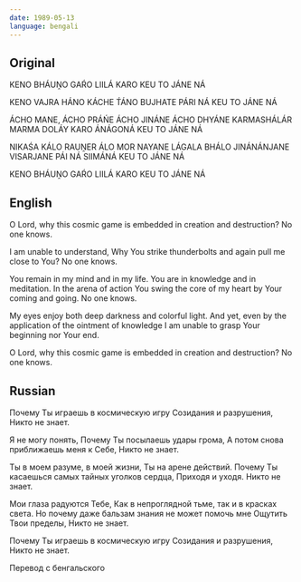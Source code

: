 ```yaml
---
date: 1989-05-13
language: bengali
---
```


## Original

KENO BHÁUṊO GAŔO LIILÁ KARO
KEU TO JÁNE NÁ

KENO VAJRA HÁNO KÁCHE T́ÁNO
BUJHATE PÁRI NÁ
KEU TO JÁNE NÁ

ÁCHO MANE, ÁCHO PRÁŃE
ÁCHO JINÁNE ÁCHO DHYÁNE
KARMASHÁLÁR MARMA DOLÁY
KARO ÁNÁGONÁ
KEU TO JÁNE NÁ

NIKAŚA KÁLO RAUṊER ÁLO
MOR NAYANE LÁGАLА BHÁLO
JINÁNÁNJANE VISARJANE
PÁI NÁ SIIMÁNÁ
KEU TO JÁNE NÁ

KENO BHÁUṊO GAŔO LIILÁ KARO
KEU TO JÁNE NÁ

## English

O Lord, why this cosmic game
is embedded in creation and destruction?
No one knows.

I am unable to understand,
Why You strike thunderbolts
and again pull me close to You?
No one knows.

You remain in my mind and in my life.
You are in knowledge and in meditation.
In the arena of action
You swing the core of my heart
by Your coming and going.
No one knows.

My eyes enjoy both deep darkness and colorful light.
And yet, even by the application
of the ointment of knowledge
I am unable to grasp Your beginning nor Your end.

O Lord, why this cosmic game is embedded
in creation and destruction?
No one knows.

## Russian

Почему Ты играешь в космическую игру
Созидания и разрушения,
Никто не знает.

Я не могу понять,
Почему Ты посылаешь удары грома,
А потом снова приближаешь меня к Себе,
Никто не знает.

Ты в моем разуме, в моей жизни,
Ты на арене действий.
Почему Ты касаешься
самых тайных уголков сердца,
Приходя и уходя.
Никто не знает.

Мои глаза радуются Тебе,
Как в непроглядной тьме, так и в красках света.
Но почему даже бальзам знания не может помочь мне
Ощутить Твои пределы,
Никто не знает.

Почему Ты играешь в космическую игру
Созидания и разрушения,
Никто не знает.

Перевод с бенгальского
